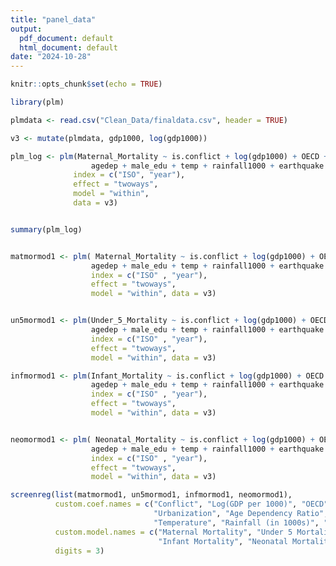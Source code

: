 ```yaml
---
title: "panel_data"
output:
  pdf_document: default
  html_document: default
date: "2024-10-28"
---
```


```r
knitr::opts_chunk$set(echo = TRUE)

library(plm)
```

```r
plmdata <- read.csv("Clean_Data/finaldata.csv", header = TRUE)
```

```r
v3 <- mutate(plmdata, gdp1000, log(gdp1000))

plm_log <- plm(Maternal_Mortality ~ is.conflict + log(gdp1000) + OECD + popdens + urban + 
                  agedep + male_edu + temp + rainfall1000 + earthquake + drought,
              index = c("ISO", "year"),
              effect = "twoways",
              model = "within",
              data = v3)


summary(plm_log)

```

```r

```
```r


matmormod1 <- plm( Maternal_Mortality ~ is.conflict + log(gdp1000) + OECD + popdens + urban + 
                  agedep + male_edu + temp + rainfall1000 + earthquake + drought,
                  index = c("ISO" , "year"),
                  effect = "twoways",
                  model = "within", data = v3)


un5mormod1 <- plm(Under_5_Mortality ~ is.conflict + log(gdp1000) + OECD + popdens + urban + 
                  agedep + male_edu + temp + rainfall1000 + earthquake + drought,
                  index = c("ISO" , "year"),
                  effect = "twoways",
                  model = "within", data = v3)

infmormod1 <- plm(Infant_Mortality ~ is.conflict + log(gdp1000) + OECD + popdens + urban + 
                  agedep + male_edu + temp + rainfall1000 + earthquake + drought,
                  index = c("ISO" , "year"),
                  effect = "twoways",
                  model = "within", data = v3)


neomormod1 <- plm( Neonatal_Mortality ~ is.conflict + log(gdp1000) + OECD + popdens + urban + 
                  agedep + male_edu + temp + rainfall1000 + earthquake + drought,
                  index = c("ISO" , "year"),
                  effect = "twoways",
                  model = "within", data = v3)
```

```r
screenreg(list(matmormod1, un5mormod1, infmormod1, neomormod1),
          custom.coef.names = c("Conflict", "Log(GDP per 1000)", "OECD", "Population Density", 
                                "Urbanization", "Age Dependency Ratio", "Male Education", 
                                "Temperature", "Rainfall (in 1000s)", "Earthquake", "Drought"),
          custom.model.names = c("Maternal Mortality", "Under 5 Mortality", 
                                 "Infant Mortality", "Neonatal Mortality"),
          digits = 3)
```
```r


```
```r

```